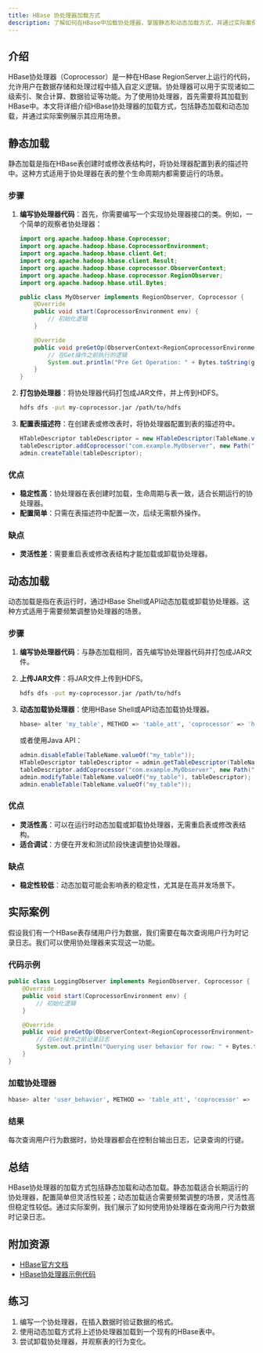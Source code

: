 ```yaml
---
title: HBase 协处理器加载方式
description: 了解如何在HBase中加载协处理器，掌握静态和动态加载方式，并通过实际案例理解其应用场景。
---
```


## 介绍

HBase协处理器（Coprocessor）是一种在HBase RegionServer上运行的代码，允许用户在数据存储和处理过程中插入自定义逻辑。协处理器可以用于实现诸如二级索引、聚合计算、数据验证等功能。为了使用协处理器，首先需要将其加载到HBase中。本文将详细介绍HBase协处理器的加载方式，包括静态加载和动态加载，并通过实际案例展示其应用场景。

## 静态加载

静态加载是指在HBase表创建时或修改表结构时，将协处理器配置到表的描述符中。这种方式适用于协处理器在表的整个生命周期内都需要运行的场景。

### 步骤

1. **编写协处理器代码**：首先，你需要编写一个实现协处理器接口的类。例如，一个简单的观察者协处理器：

    ```java
    import org.apache.hadoop.hbase.Coprocessor;
    import org.apache.hadoop.hbase.CoprocessorEnvironment;
    import org.apache.hadoop.hbase.client.Get;
    import org.apache.hadoop.hbase.client.Result;
    import org.apache.hadoop.hbase.coprocessor.ObserverContext;
    import org.apache.hadoop.hbase.coprocessor.RegionObserver;
    import org.apache.hadoop.hbase.util.Bytes;

    public class MyObserver implements RegionObserver, Coprocessor {
        @Override
        public void start(CoprocessorEnvironment env) {
            // 初始化逻辑
        }

        @Override
        public void preGetOp(ObserverContext<RegionCoprocessorEnvironment> c, Get get, List<Cell> result) {
            // 在Get操作之前执行的逻辑
            System.out.println("Pre Get Operation: " + Bytes.toString(get.getRow()));
        }
    }
    ```

2. **打包协处理器**：将协处理器代码打包成JAR文件，并上传到HDFS。

    ```bash
    hdfs dfs -put my-coprocessor.jar /path/to/hdfs
    ```

3. **配置表描述符**：在创建表或修改表时，将协处理器配置到表的描述符中。

    ```java
    HTableDescriptor tableDescriptor = new HTableDescriptor(TableName.valueOf("my_table"));
    tableDescriptor.addCoprocessor("com.example.MyObserver", new Path("/path/to/hdfs/my-coprocessor.jar"), Coprocessor.PRIORITY_USER, null);
    admin.createTable(tableDescriptor);
    ```

### 优点

- **稳定性高**：协处理器在表创建时加载，生命周期与表一致，适合长期运行的协处理器。
- **配置简单**：只需在表描述符中配置一次，后续无需额外操作。

### 缺点

- **灵活性差**：需要重启表或修改表结构才能加载或卸载协处理器。

## 动态加载

动态加载是指在表运行时，通过HBase Shell或API动态加载或卸载协处理器。这种方式适用于需要频繁调整协处理器的场景。

### 步骤

1. **编写协处理器代码**：与静态加载相同，首先编写协处理器代码并打包成JAR文件。

2. **上传JAR文件**：将JAR文件上传到HDFS。

    ```bash
    hdfs dfs -put my-coprocessor.jar /path/to/hdfs
    ```

3. **动态加载协处理器**：使用HBase Shell或API动态加载协处理器。

    ```bash
    hbase> alter 'my_table', METHOD => 'table_att', 'coprocessor' => 'hdfs:///path/to/hdfs/my-coprocessor.jar|com.example.MyObserver|1001|'
    ```

    或者使用Java API：

    ```java
    admin.disableTable(TableName.valueOf("my_table"));
    HTableDescriptor tableDescriptor = admin.getTableDescriptor(TableName.valueOf("my_table"));
    tableDescriptor.addCoprocessor("com.example.MyObserver", new Path("/path/to/hdfs/my-coprocessor.jar"), Coprocessor.PRIORITY_USER, null);
    admin.modifyTable(TableName.valueOf("my_table"), tableDescriptor);
    admin.enableTable(TableName.valueOf("my_table"));
    ```

### 优点

- **灵活性高**：可以在运行时动态加载或卸载协处理器，无需重启表或修改表结构。
- **适合调试**：方便在开发和测试阶段快速调整协处理器。

### 缺点

- **稳定性较低**：动态加载可能会影响表的稳定性，尤其是在高并发场景下。

## 实际案例

假设我们有一个HBase表存储用户行为数据，我们需要在每次查询用户行为时记录日志。我们可以使用协处理器来实现这一功能。

### 代码示例

```java
public class LoggingObserver implements RegionObserver, Coprocessor {
    @Override
    public void start(CoprocessorEnvironment env) {
        // 初始化逻辑
    }

    @Override
    public void preGetOp(ObserverContext<RegionCoprocessorEnvironment> c, Get get, List<Cell> result) {
        // 在Get操作之前记录日志
        System.out.println("Querying user behavior for row: " + Bytes.toString(get.getRow()));
    }
}
```

### 加载协处理器

```bash
hbase> alter 'user_behavior', METHOD => 'table_att', 'coprocessor' => 'hdfs:///path/to/hdfs/logging-observer.jar|com.example.LoggingObserver|1001|'
```

### 结果

每次查询用户行为数据时，协处理器都会在控制台输出日志，记录查询的行键。

## 总结

HBase协处理器的加载方式包括静态加载和动态加载。静态加载适合长期运行的协处理器，配置简单但灵活性较差；动态加载适合需要频繁调整的场景，灵活性高但稳定性较低。通过实际案例，我们展示了如何使用协处理器在查询用户行为数据时记录日志。

## 附加资源

- [HBase官方文档](https://hbase.apache.org/book.html)
- [HBase协处理器示例代码](https://github.com/apache/hbase/tree/master/hbase-examples)

## 练习

1. 编写一个协处理器，在插入数据时验证数据的格式。
2. 使用动态加载方式将上述协处理器加载到一个现有的HBase表中。
3. 尝试卸载协处理器，并观察表的行为变化。
